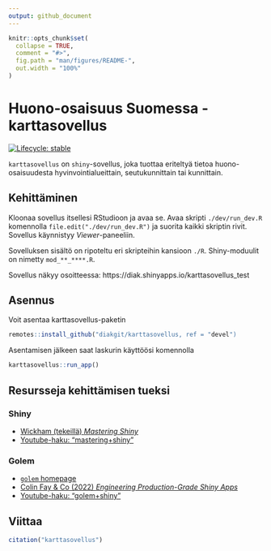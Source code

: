 ```yaml
---
output: github_document
---
```


<!-- README.md is generated from README.Rmd. Please edit that file -->

```r
knitr::opts_chunk$set(
  collapse = TRUE,
  comment = "#>",
  fig.path = "man/figures/README-",
  out.width = "100%"
)
```

# Huono-osaisuus Suomessa -karttasovellus


<!-- badges: start -->
[![Lifecycle: stable](https://img.shields.io/badge/lifecycle-stable-brightgreen.svg)](https://lifecycle.r-lib.org/articles/stages.html#stable)
<!-- badges: end -->


`karttasovellus` on `shiny`-sovellus, joka tuottaa eriteltyä tietoa huono-osaisuudesta hyvinvointialueittain, seutukunnittain tai kunnittain.

## Kehittäminen

Kloonaa sovellus itsellesi RStudioon ja avaa se. Avaa skripti `./dev/run_dev.R` komennolla `file.edit("./dev/run_dev.R")` ja suorita kaikki skriptin rivit. Sovellus käynnistyy *Viewer*-paneeliin.

Sovelluksen sisältö on ripoteltu eri skripteihin kansioon `./R`. Shiny-moduulit on nimetty `mod_**_****.R`.

Sovellus näkyy osoitteessa: https://diak.shinyapps.io/karttasovellus_test

## Asennus

Voit asentaa karttasovellus-paketin

``` r
remotes::install_github("diakgit/karttasovellus, ref = "devel") 
```

Asentamisen jälkeen saat laskurin käyttöösi komennolla


```r

karttasovellus::run_app()

```

 

## Resursseja kehittämisen tueksi

### Shiny

- [Wickham (tekeillä) *Mastering Shiny*](https://mastering-shiny.org/)
- [Youtube-haku: "mastering+shiny"](https://www.youtube.com/results?search_query=mastering+shiny)

### Golem

- [`golem` homepage](https://thinkr-open.github.io/golem/)
- [Colin Fay & Co (2022) *Engineering Production-Grade Shiny Apps*](https://engineering-shiny.org/)
- [Youtube-haku: "golem+shiny"](https://www.youtube.com/results?search_query=golem+shiny)

## Viittaa

```r

citation("karttasovellus")

```

